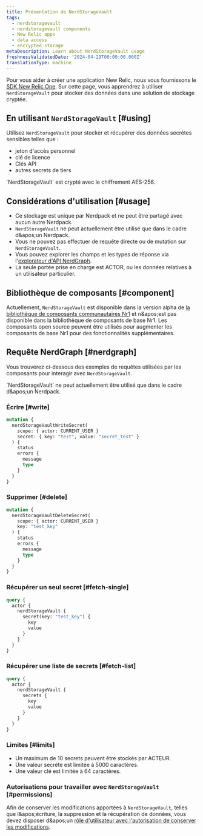 ```yaml
---
title: Présentation de NerdStorageVault
tags:
  - nerdstoragevault
  - nerdstoragevault components
  - New Relic apps
  - data access
  - encrypted storage
metaDescription: Learn about NerdStorageVault usage
freshnessValidatedDate: '2024-04-29T00:00:00.000Z'
translationType: machine
---
```


Pour vous aider à créer une application New Relic, nous vous fournissons le [SDK New Relic One](/docs/new-relic-solutions/build-nr-ui/sdk-component/intro-to-sdk). Sur cette page, vous apprendrez à utiliser `NerdStorageVault` pour stocker des données dans une solution de stockage cryptée.

## En utilisant `NerdStorageVault` [#using]

Utilisez `NerdStorageVault` pour stocker et récupérer des données secrètes sensibles telles que :

* jeton d&apos;accès personnel
* clé de licence
* Clés API
* autres secrets de tiers

<Callout variant="tip">
  `NerdStorageVault` est crypté avec le chiffrement AES-256.
</Callout>

## Considérations d&apos;utilisation [#usage]

* Ce stockage est unique par Nerdpack et ne peut être partagé avec aucun autre Nerdpack.
* `NerdStorageVault` ne peut actuellement être utilisé que dans le cadre d&amp;apos;un Nerdpack.
* Vous ne pouvez pas effectuer de requête directe ou de mutation sur `NerdStorageVault`.
* Vous pouvez explorer les champs et les types de réponse via l&apos;[explorateur d&apos;API NerdGraph](https://api.newrelic.com/graphiql).
* La seule portée prise en charge est ACTOR, ou les données relatives à un utilisateur particulier.

## Bibliothèque de composants [#component]

Actuellement, `NerdStorageVault` est disponible dans la version alpha de [la bibliothèque de composants communautaires Nr1](https://www.npmjs.com/package/@newrelic/nr1-community/v/1.3.0-alpha.5) et n&amp;apos;est pas disponible dans la bibliothèque de composants de base Nr1. Les composants open source peuvent être utilisés pour augmenter les composants de base Nr1 pour des fonctionnalités supplémentaires.

## Requête NerdGraph [#nerdgraph]

Vous trouverez ci-dessous des exemples de requêtes utilisées par les composants pour interagir avec `NerdStorageVault`.

<Callout variant="tip">
  `NerdStorageVault` ne peut actuellement être utilisé que dans le cadre d&amp;apos;un Nerdpack.
</Callout>

### Écrire [#write]

```graphql
mutation {
  nerdStorageVaultWriteSecret(
    scope: { actor: CURRENT_USER }
    secret: { key: "test", value: "secret_test" }
  ) {
    status
    errors {
      message
      type
    }
  }
}
```

### Supprimer [#delete]

```graphql
mutation {
  nerdStorageVaultDeleteSecret(
    scope: { actor: CURRENT_USER }
    key: "test_key"
  ) {
    status
    errors {
      message
      type
    }
  }
}
```

### Récupérer un seul secret [#fetch-single]

```graphql
query {
  actor {
    nerdStorageVault {
      secret(key: "test_key") {
        key
        value
      }
    }
  }
}
```

### Récupérer une liste de secrets [#fetch-list]

```graphql
query {
  actor {
    nerdStorageVault {
      secrets {
        key
        value
      }
    }
  }
}
```

### Limites [#limits]

* Un maximum de 10 secrets peuvent être stockés par ACTEUR.
* Une valeur secrète est limitée à 5000 caractères.
* Une valeur clé est limitée à 64 caractères.

### Autorisations pour travailler avec `NerdStorageVault` [#permissions]

Afin de conserver les modifications apportées à `NerdStorageVault`, telles que l&amp;apos;écriture, la suppression et la récupération de données, vous devez disposer d&amp;apos;un [rôle d&apos;utilisateur avec l&apos;autorisation de conserver les modifications](/docs/accounts/original-accounts-billing/original-users-roles/users-roles-original-user-model).